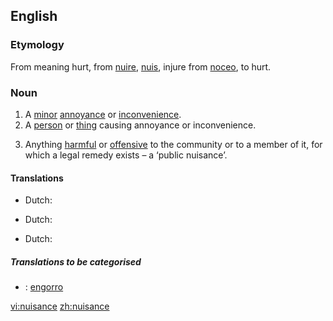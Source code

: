 ==English==

===Etymology===
From {{F.}} meaning hurt, from [[nuire]], [[nuis]], injure from {{L.}} [[noceo]], to hurt.

===Noun===
{{en-noun}}

# A [[minor]] [[annoyance]] or [[inconvenience]].
# A [[person]] or [[thing]] causing annoyance or inconvenience.
# {{law}} Anything [[harmful]] or [[offensive]] to the community or to a member of it, for which a legal remedy exists &ndash; a ‘public nuisance’.

====Translations====
{{top|minor annoyance or inconvenience}}
*Dutch: {{t|nl|overlast|m}}
{{mid}}
{{bottom}}

{{top|person or thing causing annoyance of inconvenience}}
*Dutch: {{t|nl|lastpost|m}}
{{mid}}
{{bottom}}

{{top|law: anything harmful or offensive to the community or to a member of it}}
*Dutch: {{t|nl|overlast|m}}
{{mid}}
{{bottom}}

=====Translations to be categorised=====
*{{ttbc|Spanish}}: [[engorro]] {{m}}

[[vi:nuisance]]
[[zh:nuisance]]